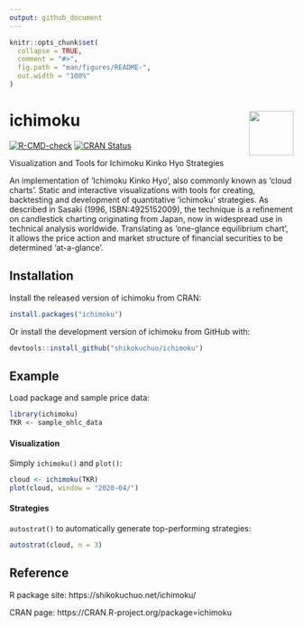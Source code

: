 ```yaml
---
output: github_document
---
```


<!-- README.md is generated from README.Rmd. Please edit that file -->

```r
knitr::opts_chunk$set(
  collapse = TRUE,
  comment = "#>",
  fig.path = "man/figures/README-",
  out.width = "100%"
)
```

# ichimoku <img src='man/figures/logo.jpg' align="right" height="79" />

<!-- badges: start -->
[![R-CMD-check](https://github.com/shikokuchuo/ichimoku/actions/workflows/R-CMD-check.yaml/badge.svg)](https://github.com/shikokuchuo/ichimoku/actions/workflows/R-CMD-check.yaml)
[![CRAN Status](https://www.r-pkg.org/badges/version/ichimoku)](https://CRAN.R-project.org/package=ichimoku)
<!-- badges: end -->

Visualization and Tools for Ichimoku Kinko Hyo Strategies

An implementation of 'Ichimoku Kinko Hyo', also commonly known as 'cloud charts'. Static and interactive visualizations with tools for creating, backtesting and development of quantitative 'ichimoku' strategies. As described in Sasaki (1996, ISBN:4925152009), the technique is a refinement on candlestick charting originating from Japan, now in widespread use in technical analysis worldwide. Translating as 'one-glance equilibrium chart', it allows the price action and market structure of financial securities to be determined 'at-a-glance'.

## Installation

Install the released version of ichimoku from CRAN:

``` r
install.packages("ichimoku")
```

Or install the development version of ichimoku from GitHub with:

``` r
devtools::install_github("shikokuchuo/ichimoku")
```

## Example

Load package and sample price data:

```r
library(ichimoku)
TKR <- sample_ohlc_data
```

#### Visualization

Simply `ichimoku()` and `plot()`:

```r
cloud <- ichimoku(TKR)
plot(cloud, window = "2020-04/")
```

#### Strategies

`autostrat()` to automatically generate top-performing strategies:

```r
autostrat(cloud, n = 3)
```

## Reference

R package site: https://shikokuchuo.net/ichimoku/

CRAN page: https://CRAN.R-project.org/package=ichimoku
